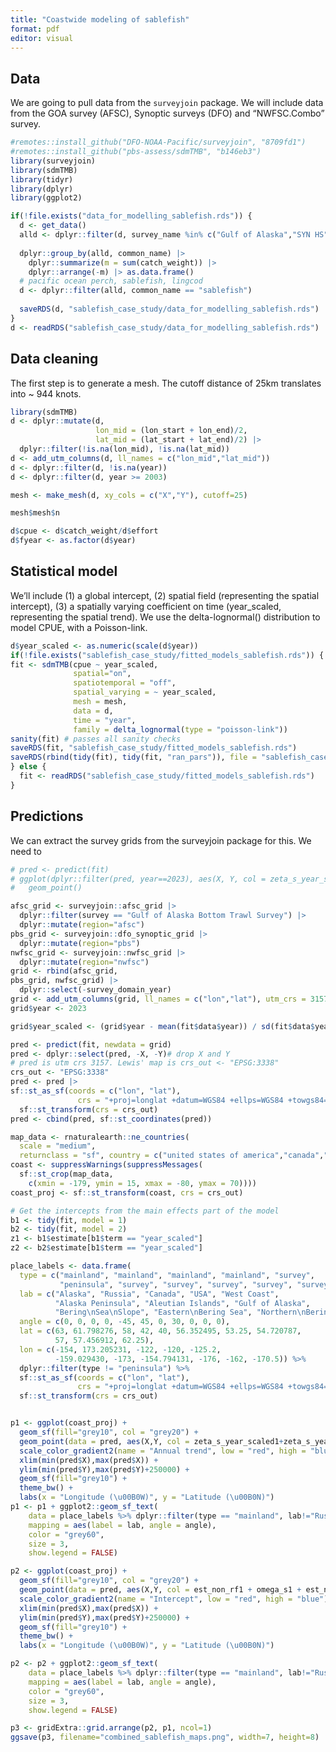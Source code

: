 ```yaml
---
title: "Coastwide modeling of sablefish"
format: pdf
editor: visual
---
```


## Data

We are going to pull data from the `surveyjoin` package. We will include data from the GOA survey (AFSC), Synoptic surveys (DFO) and "NWFSC.Combo" survey.

```r
#remotes::install_github("DFO-NOAA-Pacific/surveyjoin", "8709fd1")
#remotes::install_github("pbs-assess/sdmTMB", "b146eb3")
library(surveyjoin)
library(sdmTMB)
library(tidyr)
library(dplyr)
library(ggplot2)

if(!file.exists("data_for_modelling_sablefish.rds")) {
  d <- get_data()
  alld <- dplyr::filter(d, survey_name %in% c("Gulf of Alaska","SYN HS","SYN QCS","SYN WCHG","SYN WCVI", "NWFSC.Combo"))
  
  dplyr::group_by(alld, common_name) |>
    dplyr::summarize(m = sum(catch_weight)) |>
    dplyr::arrange(-m) |> as.data.frame()
  # pacific ocean perch, sablefish, lingcod
  d <- dplyr::filter(alld, common_name == "sablefish")
  
  saveRDS(d, "sablefish_case_study/data_for_modelling_sablefish.rds")
}
d <- readRDS("sablefish_case_study/data_for_modelling_sablefish.rds")
```

## Data cleaning

The first step is to generate a mesh. The cutoff distance of 25km translates into \~ 944 knots.

```r
library(sdmTMB)
d <- dplyr::mutate(d, 
                   lon_mid = (lon_start + lon_end)/2,
                   lat_mid = (lat_start + lat_end)/2) |>
  dplyr::filter(!is.na(lon_mid), !is.na(lat_mid))
d <- add_utm_columns(d, ll_names = c("lon_mid","lat_mid"))
d <- dplyr::filter(d, !is.na(year))
d <- dplyr::filter(d, year >= 2003)

mesh <- make_mesh(d, xy_cols = c("X","Y"), cutoff=25)

mesh$mesh$n

```

```r
d$cpue <- d$catch_weight/d$effort
d$fyear <- as.factor(d$year)
```

## Statistical model

We'll include (1) a global intercept, (2) spatial field (representing the spatial intercept), (3) a spatially varying coefficient on time (year_scaled, representing the spatial trend). We use the delta-lognormal() distribution to model CPUE, with a Poisson-link.

```r
d$year_scaled <- as.numeric(scale(d$year))
if(!file.exists("sablefish_case_study/fitted_models_sablefish.rds")) {
fit <- sdmTMB(cpue ~ year_scaled,
              spatial="on",
              spatiotemporal = "off",
              spatial_varying = ~ year_scaled,
              mesh = mesh,
              data = d,
              time = "year",
              family = delta_lognormal(type = "poisson-link"))
sanity(fit) # passes all sanity checks
saveRDS(fit, "sablefish_case_study/fitted_models_sablefish.rds")
saveRDS(rbind(tidy(fit), tidy(fit, "ran_pars")), file = "sablefish_case_study/tidied_pars.rds")
} else {
  fit <- readRDS("sablefish_case_study/fitted_models_sablefish.rds")
}
```

## Predictions

We can extract the survey grids from the surveyjoin package for this. We need to

```r
# pred <- predict(fit)
# ggplot(dplyr::filter(pred, year==2023), aes(X, Y, col = zeta_s_year_scaled1)) + 
#   geom_point()

afsc_grid <- surveyjoin::afsc_grid |>
  dplyr::filter(survey == "Gulf of Alaska Bottom Trawl Survey") |>
  dplyr::mutate(region="afsc")
pbs_grid <- surveyjoin::dfo_synoptic_grid |>
  dplyr::mutate(region="pbs")
nwfsc_grid <- surveyjoin::nwfsc_grid |>
  dplyr::mutate(region="nwfsc")
grid <- rbind(afsc_grid,
pbs_grid, nwfsc_grid) |>
  dplyr::select(-survey_domain_year)
grid <- add_utm_columns(grid, ll_names = c("lon","lat"), utm_crs = 3157)
grid$year <- 2023

grid$year_scaled <- (grid$year - mean(fit$data$year)) / sd(fit$data$year)

pred <- predict(fit, newdata = grid)
pred <- dplyr::select(pred, -X, -Y)# drop X and Y
# pred is utm crs 3157. Lewis' map is crs_out <- "EPSG:3338"
crs_out <- "EPSG:3338"
pred <- pred |>
sf::st_as_sf(coords = c("lon", "lat"),
               crs = "+proj=longlat +datum=WGS84 +ellps=WGS84 +towgs84=0,0,0") |>
  sf::st_transform(crs = crs_out)
pred <- cbind(pred, sf::st_coordinates(pred))

map_data <- rnaturalearth::ne_countries(
  scale = "medium",
  returnclass = "sf", country = c("united states of america","canada","mexico"))
coast <- suppressWarnings(suppressMessages(
  sf::st_crop(map_data,
    c(xmin = -179, ymin = 15, xmax = -80, ymax = 70))))
coast_proj <- sf::st_transform(coast, crs = crs_out)

# Get the intercepts from the main effects part of the model
b1 <- tidy(fit, model = 1)
b2 <- tidy(fit, model = 2)
z1 <- b1$estimate[b1$term == "year_scaled"]
z2 <- b2$estimate[b1$term == "year_scaled"]

place_labels <- data.frame(
  type = c("mainland", "mainland", "mainland", "mainland", "survey",
           "peninsula", "survey", "survey", "survey", "survey", "survey"),
  lab = c("Alaska", "Russia", "Canada", "USA", "West Coast",
          "Alaska Peninsula", "Aleutian Islands", "Gulf of Alaska",
          "Bering\nSea\nSlope", "Eastern\nBering Sea", "Northern\nBering Sea"),
  angle = c(0, 0, 0, 0, -45, 45, 0, 30, 0, 0, 0),
  lat = c(63, 61.798276, 58, 42, 40, 56.352495, 53.25, 54.720787,
          57, 57.456912, 62.25),
  lon = c(-154, 173.205231, -122, -120, -125.2,
          -159.029430, -173, -154.794131, -176, -162, -170.5)) %>%
  dplyr::filter(type != "peninsula") %>%
  sf::st_as_sf(coords = c("lon", "lat"),
               crs = "+proj=longlat +datum=WGS84 +ellps=WGS84 +towgs84=0,0,0") %>%
  sf::st_transform(crs = crs_out)


p1 <- ggplot(coast_proj) + 
  geom_sf(fill="grey10", col = "grey20") + 
  geom_point(data = pred, aes(X,Y, col = zeta_s_year_scaled1+zeta_s_year_scaled2+z1+z2),size=0.1) +
  scale_color_gradient2(name = "Annual trend", low = "red", high = "blue") +
  xlim(min(pred$X),max(pred$X)) +
  ylim(min(pred$Y),max(pred$Y)+250000) +
  geom_sf(fill="grey10") +
  theme_bw() +
  labs(x = "Longitude (\u00B0W)", y = "Latitude (\u00B0N)")
p1 <- p1 + ggplot2::geom_sf_text(
    data = place_labels %>% dplyr::filter(type == "mainland", lab!="Russia"),
    mapping = aes(label = lab, angle = angle),
    color = "grey60",
    size = 3,
    show.legend = FALSE)

p2 <- ggplot(coast_proj) + 
  geom_sf(fill="grey10", col = "grey20") +
  geom_point(data = pred, aes(X,Y, col = est_non_rf1 + omega_s1 + est_non_rf2 + omega_s2),size=0.1) +
  scale_color_gradient2(name = "Intercept", low = "red", high = "blue") +
  xlim(min(pred$X),max(pred$X)) +
  ylim(min(pred$Y),max(pred$Y)+250000) +
  geom_sf(fill="grey10") +
  theme_bw() +
  labs(x = "Longitude (\u00B0W)", y = "Latitude (\u00B0N)")

p2 <- p2 + ggplot2::geom_sf_text(
    data = place_labels %>% dplyr::filter(type == "mainland", lab!="Russia"),
    mapping = aes(label = lab, angle = angle),
    color = "grey60",
    size = 3,
    show.legend = FALSE)

p3 <- gridExtra::grid.arrange(p2, p1, ncol=1)
ggsave(p3, filename="combined_sablefish_maps.png", width=7, height=8)
```
